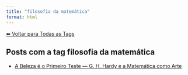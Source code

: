 ```yaml
---
title: "filosofia da matemática"
format: html
---
```


[⬅ Voltar para Todas as Tags](../tags.qmd)

## Posts com a tag **filosofia da matemática**

- [A Beleza é o Primeiro Teste — G. H. Hardy e a Matemática como Arte](/posts/matematica/beleza-matematica.html)

